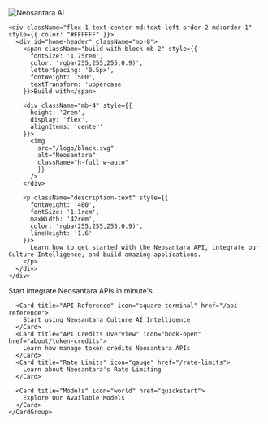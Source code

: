 <div className="relative w-full pt-12 pb-12 bg-gradient-to-b from-gray-900 to-gray-800">
  <div className="relative z-10 flex flex-col md:flex-row items-center gap-6" style={{ 
    maxWidth: '70rem', 
    margin: '0 auto', 
    padding: '0 1.25rem',
    marginBottom: '50px'
  }}>
    <div className="flex-1 flex justify-center md:justify-end order-1 md:order-2">
      <img 
        src="/images/logo.svg"
        alt="Neosantara AI" 
        className="w-full max-w-md"
        style={{ 
          height: 'auto', 
          maxHeight: '20rem',
          borderRadius: '12px',
          boxShadow: '0 10px 25px rgba(0,0,0,0.2)'
        }} 
      />
    </div>

    <div className="flex-1 text-center md:text-left order-2 md:order-1" style={{ color: "#FFFFFF" }}>
      <div id="home-header" className="mb-8">
        <span className="build-with block mb-2" style={{
          fontSize: '1.75rem',
          color: 'rgba(255,255,255,0.9)',
          letterSpacing: '0.5px',
          fontWeight: '500',
          textTransform: 'uppercase'
        }}>Build with</span>

        <div className="mb-4" style={{
          height: '2rem',
          display: 'flex',
          alignItems: 'center'
        }}>
          <img 
            src="/logo/black.svg" 
            alt="Neosantara" 
            className="h-full w-auto"
            }}
          />
        </div>

        <p className="description-text" style={{
          fontWeight: '400',
          fontSize: '1.1rem',
          maxWidth: '42rem',
          color: 'rgba(255,255,255,0.9)',
          lineHeight: '1.6'
        }}>
          Learn how to get started with the Neosantara API, integrate our Culture Intelligence, and build amazing applications.
        </p>
      </div>
    </div>
  </div>

  <div style={{ 
    maxWidth: "900px", 
    margin: "0 auto", 
    padding: "0 20px",
    position: 'relative',
    zIndex: 10
  }}>
    <CardGroup cols={3}>
      <Card title="Quickstart" icon="rocket-launch" href="quickstart">
        Start integrate Neosantara APIs in minute's
      </Card>
      
      <Card title="API Reference" icon="square-terminal" href="/api-reference">
        Start using Neosantara Culture AI Intelligence
      </Card>
      <Card title="API Credits Overview" icon="book-open" href="about/token-credits">
        Learn how manage token credits Neosantara APIs
      </Card>
      <Card title="Rate Limits" icon="gauge" href="/rate-limits">
        Learn about Neosantara's Rate Limiting
      </Card>
      
      <Card title="Models" icon="world" href="quickstart">
        Explore Our Available Models
      </Card>
    </CardGroup>
  </div>
</div>
